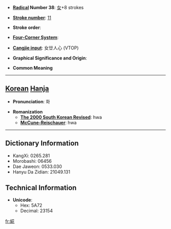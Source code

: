 * '''[[Wiktionary:Chinese radical index| Radical]] Number 38''': [[Wiktionary:Chinese radical index 女|女]]+8 strokes

* '''[[Wiktionary:Chinese total strokes index|Stroke number]]''': [[Wiktionary:Chinese total strokes index 11|11]]

* '''Stroke order''': 

* '''[[Wiktionary:Chinese four corner index|Four-Corner System]]''': 

* '''[[Wiktionary:Chinese Cangjie index|Cangjie input]]''': 女廿人心 (VTOP)

* '''Graphical Significance and Origin''': 

* '''Common Meaning'''

----

== [[Korean]] [[Hanja]] ==

* '''Pronunciation''': 화

* '''Romanization'''
** '''[[The 2000 South Korean Revised Romanization|The 2000 South Korean Revised]]''': hwa
** '''[[McCune-Reischauer]]''': hwa

----

== Dictionary Information ==

* KangXi: 0265.281
* Morobashi: 06456
* Dae Jaweon: 0533.030
* Hanyu Da Zidian: 21049.131

== Technical Information ==

* '''Unicode''':
** Hex: 5A72
** Decimal: 23154

[[fr:婲]]